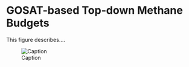 # GOSAT-based Top-down Methane Budgets

This figure describes....

![Caption](./media/ceos-ch4budget-yeargrid-v1_Data_Flow.png)